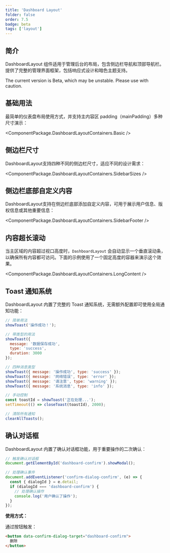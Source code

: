 ```yaml
---
title: 'Dashboard Layout'
folder: false
order: 7.5
badge: beta
tags: ['layout']
---
```



## 简介

DashboardLayout 组件适用于管理后台的布局，包含侧边栏导航和顶部导航栏。提供了完整的管理界面框架，包括响应式设计和暗色主题支持。

<Alert type="warning" closable={false}>
  The current version is Beta, which may be unstable. Please use with caution.
</Alert>

## 基础用法

最简单的仪表盘布局使用方式，并支持主内容区 padding（mainPadding）多种尺寸演示：

<ComponentPackage.DashboardLayoutContainers.Basic />

## 侧边栏尺寸

DashboardLayout支持四种不同的侧边栏尺寸，适应不同的设计需求：

<ComponentPackage.DashboardLayoutContainers.SidebarSizes />

## 侧边栏底部自定义内容

DashboardLayout支持在侧边栏底部添加自定义内容，可用于展示用户信息、版权信息或其他重要信息：

<ComponentPackage.DashboardLayoutContainers.SidebarFooter />

## 内容超长滚动

当主区域的内容超过视口高度时，`DashboardLayout`
会自动显示一个垂直滚动条，以确保所有内容都可访问。下面的示例使用了一个固定高度的容器来演示这个效果。

<ComponentPackage.DashboardLayoutContainers.LongContent />

## Toast 通知系统

DashboardLayout 内置了完整的 Toast 通知系统，无需额外配置即可使用全局通知功能：

```javascript
// 简单用法
showToast('操作成功！');

// 带类型的用法
showToast({
  message: '数据保存成功',
  type: 'success',
  duration: 3000
});

// 四种消息类型
showToast({ message: '操作成功', type: 'success' });
showToast({ message: '网络错误', type: 'error' });
showToast({ message: '请注意', type: 'warning' });
showToast({ message: '系统消息', type: 'info' });

// 手动控制
const toastId = showToast('正在处理...');
setTimeout(() => closeToast(toastId), 2000);

// 清除所有通知
clearAllToasts();
```

## 确认对话框

DashboardLayout 内置了确认对话框功能，用于重要操作的二次确认：

```javascript
// 触发确认对话框
document.getElementById('dashboard-confirm').showModal();

// 处理确认事件
document.addEventListener('confirm-dialog-confirm', (e) => {
  const { dialogId } = e.detail;
  if (dialogId === 'dashboard-confirm') {
    // 处理确认操作
    console.log('用户确认了操作');
  }
});
```

**使用方式：**

通过按钮触发：
```html
<button data-confirm-dialog-target="dashboard-confirm">
  删除
</button>
```
